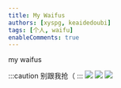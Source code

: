 ```yaml
---
title: My Waifus
authors: [xyspg, keaidedoubi]
tags: [个人, waifu]
enableComments: true
---
```


my waifus

<!--truncate-->

:::caution
别跟我抢（
:::
![](ATRI.png)
![](kakusatou.png)
![](https://s2.loli.net/2023/02/02/5y3ohIcPTKOLSGq.png)


<Login />

